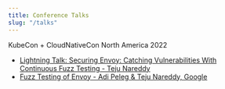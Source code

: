 ```yaml
---
title: Conference Talks
slug: "/talks"
---
```


KubeCon + CloudNativeCon North America 2022

- [Lightning Talk: Securing Envoy: Catching Vulnerabilities With Continuous Fuzz Testing - Teju Nareddy](https://youtu.be/2wM1Ks23DZU)
- [Fuzz Testing of Envoy - Adi Peleg & Teju Nareddy, Google](https://youtu.be/s-wXKdSIKZo)
